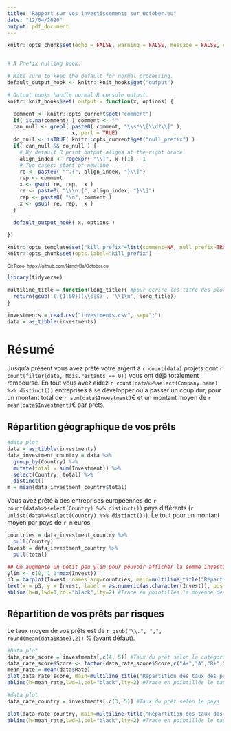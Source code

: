 ```yaml
---
title: "Rapport sur vos investissements sur October.eu"
date: "12/04/2020"
output: pdf_document
---
```


```r
knitr::opts_chunk$set(echo = FALSE, warning = FALSE, message = FALSE, comment=NA, null_prefix=TRUE)


# A Prefix nulling hook.

# Make sure to keep the default for normal processing.
default_output_hook <- knitr::knit_hooks$get("output")

# Output hooks handle normal R console output.
knitr::knit_hooks$set( output = function(x, options) {

  comment <- knitr::opts_current$get("comment")
  if( is.na(comment) ) comment <- ""
  can_null <- grepl( paste0( comment, "\\s*\\[\\d?\\]" ),
                     x, perl = TRUE)
  do_null <- isTRUE( knitr::opts_current$get("null_prefix") )
  if( can_null && do_null ) {
    # By default R print output aligns at the right brace.
    align_index <- regexpr( "\\]", x )[1] - 1
    # Two cases: start or newline
    re <- paste0( "^.{", align_index, "}\\]")
    rep <- comment
    x <- gsub( re, rep,  x )
    re <- paste0( "\\\n.{", align_index, "}\\]")
    rep <- paste0( "\n", comment )
    x <- gsub( re, rep,  x )
  }

  default_output_hook( x, options )

})

knitr::opts_template$set("kill_prefix"=list(comment=NA, null_prefix=TRUE))
knitr::opts_chunk$set(opts.label="kill_prefix")
```

<font size="0.5">Git Repo: https://github.com/NandyBa/October.eu</font>
\pagebreak

```r
library(tidyverse)

multiline_title = function(long_title){ #pour écrire les titre des plots sur plusieures lignes
  return(gsub('(.{1,50})(\\s|$)', '\\1\n', long_title))
}

investments = read.csv("investments.csv", sep=";")
data = as_tibble(investments)
```
# Résumé

Jusqu'à présent vous avez prêté votre argent à `r count(data) ` projets dont `r count(filter(data, Mois.restants == 0))` vous ont déjà totalement remboursé. En tout vous avez aidez `r count(data%>%select(Company.name) %>% distinct()) ` entreprises à se développer ou à passer un coup dur, pour un montant total de `r sum(data$Investment)`€ et un montant moyen de `r mean(data$Investment)`€ par prêts.

## Répartition géographique de vos prêts

```r
#data plot
data = as_tibble(investments)
data_investment_country = data %>%
  group_by(Country) %>%
  mutate(total = sum(Investment)) %>%
  select(Country, total) %>%
  distinct()
m = mean(data_investment_country$total)
```

Vous avez prêté à des entreprises européennes de `r count(data%>%select(Country) %>% distinct()) ` pays différents (`r unlist(data%>%select(Country) %>% distinct())`). Le tout pour un montant moyen par pays de `r m` euros.

```r
countries = data_investment_country %>%
  pull(Country)
Invest = data_investment_country %>%
  pull(total)

## On augmente un petit peu ylim pour pouvoir afficher la somme investis en haut de la barre de chaque pays
ylim <- c(0, 1.1*max(Invest))
p3 = barplot(Invest, names.arg=countries, main=multiline_title("Répartition de votre portefeuille selon les pays"), cex.main=0.75, width = 0.95, ylim = ylim, yaxt='n')
text(x = p3, y = Invest, label = as.numeric(as.character(Invest)), pos = 3, cex = 0.7, col = "black")
abline(h=m,lwd=1,col="black",lty=2) #Trace en pointillés la moyenne des investisement par pays
```

\pagebreak

## Répartition de vos prêts par risques

Le taux moyen de vos prêts est de `r gsub("\\.", ",", round(mean(data$Rate),2))` % (avant défaut).

```r
#Data plot
data_rate_score = investments[,c(4, 5)] #Taux du prêt selon la catégorie
data_rate_score$Score <- factor(data_rate_score$Score,c("A+","A","B+","B","C")) #On réordonne les modalités de Score de data
mean_rate = mean(data$Rate)
plot(data_rate_score, main=multiline_title("Répartition des taux des projets de votre portefeuille selon le score de ceux-ci"), cex.main=0.8, xlab="Score", ylab="Taux des prêts", cex.axis=0.7, cex.lab=0.8)
abline(h=mean_rate,lwd=1,col="black",lty=2) #Trace en pointillés le taux moyen des prêts

#data plot
data_rate_country = investments[,c(3, 5)] #Taux du prêt selon le pays

plot(data_rate_country, main=multiline_title("Répartition des taux des projets de votre portefeuille selon le pays de ceux-ci"), cex.main=0.8, xlab="Pays", ylab="Taux des prêts", cex.axis=0.7, cex.lab=0.8)
abline(h=mean_rate,lwd=1,col="black",lty=2) #Trace en pointillés le taux moyen des prêts


```

